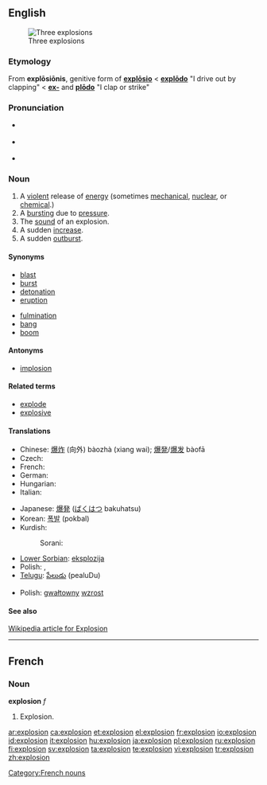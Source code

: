 ==English==
[[Image:Explosions.jpg|thumb|Three explosions]]

===Etymology===
From {{L.}} '''explōsiōnis''', genitive form of '''[[explosio|explōsio]]''' < '''[[explodo|explōdo]]''' "I drive out by clapping" < '''[[ex-#Latin|ex-]]''' and '''[[plodo|plōdo]]''' "I clap or strike"

===Pronunciation===
* {{italbrac|[[RP]]}} {{IPA|/ɪkˈspləʊ.ʒən/}}
* {{italbrac|US}} {{IPA|/ɛkˈsploʊ.ʒən/}}
* {{audio|en-us-explosion.ogg|Audio (US)}}

===Noun===
{{en-noun}}

# A [[violent]] release of [[energy]] (sometimes [[mechanical]], [[nuclear]], or [[chemical]].)
# A [[burst]]ing due to [[pressure]].
# The [[sound]] of an explosion.
# A sudden [[increase]].
# A sudden [[outburst]].

====Synonyms====
{{top2}}
* [[blast]]
* [[burst]]
* [[detonation]]
* [[eruption]]
{{mid2}}
* [[fulmination]]
* [[bang]]
* [[boom]]
{{bottom2}}

====Antonyms====
* [[implosion]]

====Related terms====
* [[explode]]
* [[explosive]]

====Translations====
{{trans-top|a violent release of energy}}
* Chinese: [[爆炸]] (向外) bàozhà (xiang wai); [[爆発]]/[[爆发]] bàofā
* Czech: {{t-|cs|výbuch|m}}
* French: {{t+|fr|explosion|f}}
* German: {{t+|de|Explosion|f}}
* Hungarian: {{t+|hu|robbanás}}
* Italian: {{t+|it|esplosione|f}}
{{mid}}
* Japanese: [[爆発]] ([[ばくはつ]] bakuhatsu)
* Korean: [[폭발]] (pokbal)
* Kurdish:
*: Sorani: {{t|ku|ته‌قاندن|tr=taqAndin|sc=KUchar}}
* [[Lower Sorbian]]: [[eksplozija]] {{f}}
* Polish: {{t-|pl|wybuch|m}}, {{t-|pl|eksplozja|f}}
* [[Telugu]]: [[పేలుడు]] (pealuDu)
{{bottom}}
{{trans-top|a bursting due to pressure}}

{{trans-mid}}

{{trans-bottom}}
{{trans-top|the sound of an explosion}}

{{trans-mid}}

{{trans-bottom}}
{{trans-top|a sudden increase}}

{{trans-mid}}
* Polish: [[gwałtowny]] [[wzrost]]
{{trans-bottom}}
{{trans-top|a sudden outburst}}

{{trans-mid}}

{{trans-bottom}}

====See also====
[http://en.wikipedia.org/wiki/Explosion Wikipedia article for Explosion]

----

==French==

===Noun===
'''explosion''' ''f''

# Explosion.

[[Category:French nouns]]

[[ar:explosion]]
[[ca:explosion]]
[[et:explosion]]
[[el:explosion]]
[[fr:explosion]]
[[io:explosion]]
[[id:explosion]]
[[it:explosion]]
[[hu:explosion]]
[[ja:explosion]]
[[pl:explosion]]
[[ru:explosion]]
[[fi:explosion]]
[[sv:explosion]]
[[ta:explosion]]
[[te:explosion]]
[[vi:explosion]]
[[tr:explosion]]
[[zh:explosion]]
